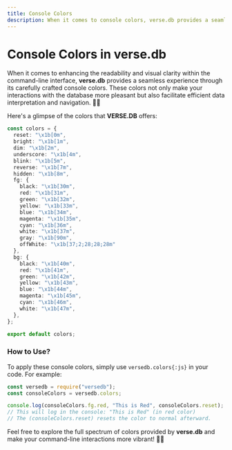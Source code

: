 ```yaml
---
title: Console Colors
description: When it comes to console colors, verse.db provides a seamless experience by enhancing readability and visual clarity within the command-line interface. These colors make it easier to interpret information, navigate through data, and interact with the database efficiently. 🌈🚀
---
```


# Console Colors in verse.db

When it comes to enhancing the readability and visual clarity within the command-line interface, **verse.db** provides a seamless experience through its carefully crafted console colors. These colors not only make your interactions with the database more pleasant but also facilitate efficient data interpretation and navigation. 🌈🚀

Here's a glimpse of the colors that **VERSE.DB** offers:

```ts
const colors = {
  reset: "\x1b[0m",
  bright: "\x1b[1m",
  dim: "\x1b[2m",
  underscore: "\x1b[4m",
  blink: "\x1b[5m",
  reverse: "\x1b[7m",
  hidden: "\x1b[8m",
  fg: {
    black: "\x1b[30m",
    red: "\x1b[31m",
    green: "\x1b[32m",
    yellow: "\x1b[33m",
    blue: "\x1b[34m",
    magenta: "\x1b[35m",
    cyan: "\x1b[36m",
    white: "\x1b[37m",
    gray: "\x1b[90m",
    offWhite: "\x1b[37;2;28;28;28m"
  },
  bg: {
    black: "\x1b[40m",
    red: "\x1b[41m",
    green: "\x1b[42m",
    yellow: "\x1b[43m",
    blue: "\x1b[44m",
    magenta: "\x1b[45m",
    cyan: "\x1b[46m",
    white: "\x1b[47m",
  },
};

export default colors;
```

### How to Use?

To apply these console colors, simply use `versedb.colors{:js}` in your code. For example:

```javascript
const versedb = require("versedb");
const consoleColors = versedb.colors;

console.log(consoleColors.fg.red, "This is Red", consoleColors.reset);
// This will log in the console: "This is Red" (in red color)
// The (consoleColors.reset) resets the color to normal afterward.
```

Feel free to explore the full spectrum of colors provided by **verse.db** and make your command-line interactions more vibrant! 🎨✨